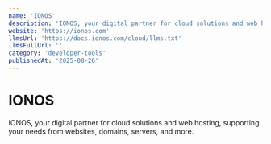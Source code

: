 ```yaml
---
name: 'IONOS'
description: 'IONOS, your digital partner for cloud solutions and web hosting, supporting your needs from websites, domains, servers, and more.'
website: 'https://ionos.com'
llmsUrl: 'https://docs.ionos.com/cloud/llms.txt'
llmsFullUrl: ''
category: 'developer-tools'
publishedAt: '2025-08-26'
---
```


# IONOS

IONOS, your digital partner for cloud solutions and web hosting, supporting your needs from websites, domains, servers, and more.
